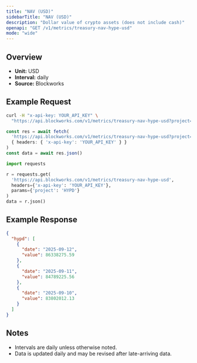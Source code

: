 ```yaml
---
title: "NAV (USD)"
sidebarTitle: "NAV (USD)"
description: "Dollar value of crypto assets (does not include cash)"
openapi: "GET /v1/metrics/treasury-nav-hype-usd"
mode: "wide"
---
```


## Overview

- **Unit:** USD
- **Interval:** daily
- **Source:** Blockworks

## Example Request

<CodeGroup>

```bash cURL
curl -H "x-api-key: YOUR_API_KEY" \
  "https://api.blockworks.com/v1/metrics/treasury-nav-hype-usd?project=HYPD"
```

```typescript TypeScript
const res = await fetch(
  'https://api.blockworks.com/v1/metrics/treasury-nav-hype-usd?project=HYPD',
  { headers: { 'x-api-key': 'YOUR_API_KEY' } }
)
const data = await res.json()
```

```python Python
import requests

r = requests.get(
  'https://api.blockworks.com/v1/metrics/treasury-nav-hype-usd',
  headers={'x-api-key': 'YOUR_API_KEY'},
  params={'project': 'HYPD'}
)
data = r.json()
```

</CodeGroup>

## Example Response

```json
{
  "hypd": [
    {
      "date": "2025-09-12",
      "value": 86338275.59
    },
    {
      "date": "2025-09-11",
      "value": 84789225.56
    },
    {
      "date": "2025-09-10",
      "value": 83802012.13
    }
  ]
}
```

## Notes
- Intervals are daily unless otherwise noted.
- Data is updated daily and may be revised after late-arriving data.